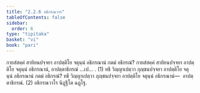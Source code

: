 ```yaml
---
title: "2.2.6 อธิกรณวาร"
tableOfContents: false
sidebar:
  order: 6
type: "tipitaka"
basket: "vi"
book: "pari"
---
```



<DynamicBreadcrumb />

<Division number="254" book="pari">

<Paragraph number="1064" book="pari">
กายสํสคฺคํ สาทิยนปจฺจยา อาปตฺติโย จตุนฺนํ อธิกรณานํ กตมํ อธิกรณํ? กายสํสคฺคํ สาทิยนปจฺจยา อาปตฺติโย จตุนฺนํ อธิกรณานํ, อาปตฺตาธิกรณํ …เป… . (1)
</Paragraph>

<Paragraph number="1065" book="pari">
ทธึ วิญฺญาเปตฺวา ภุญฺชนปจฺจยา อาปตฺติโย จตุนฺนํ อธิกรณานํ กตมํ อธิกรณํ? ทธึ วิญฺญาเปตฺวา ภุญฺชนปจฺจยา อาปตฺติโย จตุนฺนํ อธิกรณานํ—  อาปตฺตาธิกรณํ. (2)

</Paragraph>
</Division>

<Paragraph number="1066" type="center" book="pari">
อธิกรณวาโร นิฏฺฐิโต ฉฏฺโฐ.
</Paragraph>